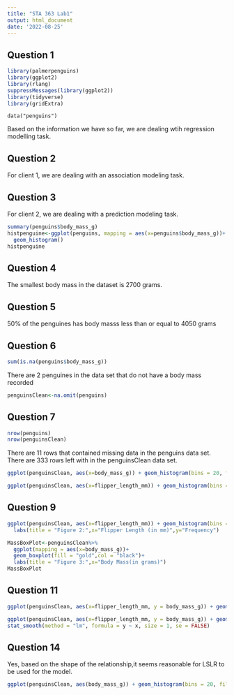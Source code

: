 ```yaml
---
title: "STA 363 Lab1"
output: html_document
date: '2022-08-25'
---
```


## Question 1
```r
library(palmerpenguins)
library(ggplot2)
library(rlang)
suppressMessages(library(ggplot2))
library(tidyverse)
library(gridExtra)
```

```rload
data("penguins")
```

Based on the information we have so far, we are dealing wtih regression modelling task.

## Question 2

For client 1, we are dealing with an association modeling task.

## Question 3
For client 2, we are dealing with a prediction modeling task.

```r
summary(penguins$body_mass_g)
histpenguine<-ggplot(penguins, mapping = aes(x=penguins$body_mass_g))+
  geom_histogram()
histpenguine
```

## Question 4
The smallest body mass in the dataset is 2700 grams.

## Question 5
50% of the penguines has body masss less than or equal to 4050 grams 

## Question 6

```r
sum(is.na(penguins$body_mass_g))
```

There are 2 penguines in the data set that do not have a body mass recorded

```r
penguinsClean<-na.omit(penguins)
```

## Question 7

```r
nrow(penguins)
nrow(penguinsClean)
```

There are 11 rows that contained missing data in the penguins data set. There are 333 rows left with in the penguinsClean data set.

```r
ggplot(penguinsClean, aes(x=body_mass_g)) + geom_histogram(bins = 20, fill='blue', col = 'black')

```


```r
ggplot(penguinsClean, aes(x=flipper_length_mm)) + geom_histogram(bins = 15, fill='cyan', col = 'white')
```

## Question 9

```r
ggplot(penguinsClean, aes(x=flipper_length_mm)) + geom_histogram(bins = 15, fill='cyan', col = 'white')+
  labs(title = "Figure 2:",x="Flipper Length (in mm)",y="Frequency")
```

```r
MassBoxPlot<-penguinsClean%>%
  ggplot(mapping = aes(x=body_mass_g))+
  geom_boxplot(fill = "gold",col = "black")+
  labs(title = "Figure 3:",x="Body Mass(in grams)")
MassBoxPlot
```

## Question 11




```r
ggplot(penguinsClean, aes(x=flipper_length_mm, y = body_mass_g)) + geom_point()+labs(title = "Figure 4:",x = "Flipper Length(in mm)",y = "Body Mass (in grams)")

```

```r
ggplot(penguinsClean, aes(x=flipper_length_mm, y = body_mass_g)) + geom_point()+labs(title = "Figure 5:",x = "Flipper Length(in mm)",y = "Body Mass (in grams)")+
stat_smooth(method = "lm", formula = y ~ x, size = 1, se = FALSE)
```

## Question 14
Yes, based on the shape of the relationship,it seems reasonable for LSLR to be used for the model.

```r
ggplot(penguinsClean, aes(body_mass_g)) + geom_histogram(bins = 20, fill = "blue", col = "white")

```

